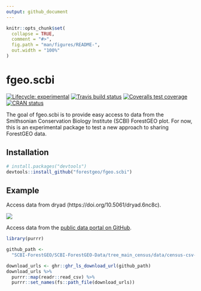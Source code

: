 ```yaml
---
output: github_document
---
```


<!-- README.md is generated from README.Rmd. Please edit that file -->

```r
knitr::opts_chunk$set(
  collapse = TRUE,
  comment = "#>",
  fig.path = "man/figures/README-",
  out.width = "100%"
)
```
# fgeo.scbi

<!-- badges: start -->
[![Lifecycle: experimental](https://img.shields.io/badge/lifecycle-experimental-orange.svg)](https://www.tidyverse.org/lifecycle/#experimental)
[![Travis build status](https://travis-ci.org/forestgeo/fgeo.scbi.svg?branch=master)](https://travis-ci.org/forestgeo/fgeo.scbi)
[![Coveralls test coverage](https://coveralls.io/repos/github/forestgeo/fgeo.scbi/badge.svg)](https://coveralls.io/r/forestgeo/fgeo.scbi?branch=master)
[![CRAN status](https://www.r-pkg.org/badges/version/fgeo.scbi)](https://cran.r-project.org/package=fgeo.scbi)
<!-- badges: end -->

The goal of fgeo.scbi is to provide easy access to data from the Smithsonian Conservation Biology Institute (SCBI) ForestGEO plot. For now, this is an experimental package to test a new approach to sharing ForestGEO data.

## Installation

```r
# install.packages("devtools")
devtools::install_github("forestgeo/fgeo.scbi")
```

## Example

Access data from dryad (https://doi.org/10.5061/dryad.6nc8c).

![](https://i.imgur.com/cwQzCeY.gif)

Access data from the [public data portal on GitHub](https://github.com/SCBI-ForestGEO/SCBI-ForestGEO-Data).

```r
library(purrr)

github_path <- 
  "SCBI-ForestGEO/SCBI-ForestGEO-Data/tree_main_census/data/census-csv-files"

download_urls <- ghr::ghr_ls_download_url(github_path)
download_urls %>% 
  purrr::map(readr::read_csv) %>% 
  purrr::set_names(fs::path_file(download_urls))
```

